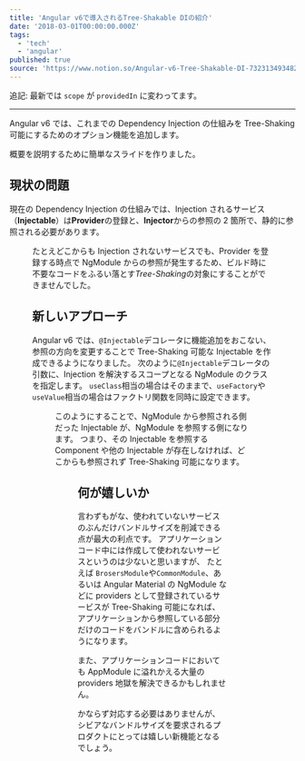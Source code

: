 ```yaml
---
title: 'Angular v6で導入されるTree-Shakable DIの紹介'
date: '2018-03-01T00:00:00.000Z'
tags:
  - 'tech'
  - 'angular'
published: true
source: 'https://www.notion.so/Angular-v6-Tree-Shakable-DI-73231349348240fca317e3cd68e612a3'
---
```



追記: 最新では `scope` が `providedIn` に変わってます。

<LinkPreview src="https://github.com/angular/angular/commit/db56836425fe200f42e299bce3e76bca0a6021e9#diff-8b97739be3c64aaadb195fe80787c702" />

---

Angular v6 では、これまでの Dependency Injection の仕組みを Tree-Shaking 可能にするためのオプション機能を追加します。

概要を説明するために簡単なスライドを作りました。

<LinkPreview src="https://slides.com/laco/angular-v6-tree-shakable-di/embed" />

## 現状の問題

現在の Dependency Injection の仕組みでは、Injection されるサービス（**Injectable**）は**Provider**の登録と、**Injector**からの参照の 2 箇所で、静的に参照される必要があります。

<Figure src="https://cdn-ak.f.st-hatena.com/images/fotolife/l/lacolaco/20180301/20180301145501.png" caption="" />

たとえどこからも Injection されないサービスでも、Provider を登録する時点で NgModule からの参照が発生するため、ビルド時に不要なコードをふるい落とす*Tree-Shaking*の対象にすることができませんでした。

## 新しいアプローチ

Angular v6 では、`@Injectable`デコレータに機能追加をおこない、参照の方向を変更することで Tree-Shaking 可能な Injectable を作成できるようになりました。 次のように`@Injectable`デコレータの引数に、Injection を解決するスコープとなる NgModule のクラスを指定します。 `useClass`相当の場合はそのままで、`useFactory`や`useValue`相当の場合はファクトリ関数を同時に設定できます。

<Figure src="https://cdn-ak.f.st-hatena.com/images/fotolife/l/lacolaco/20180301/20180301145857.png" caption="" />

このようにすることで、NgModule から参照される側だった Injectable が、NgModule を参照する側になります。 つまり、その Injectable を参照する Component や他の Injectable が存在しなければ、どこからも参照されず Tree-Shaking 可能になります。

<Figure src="https://cdn-ak.f.st-hatena.com/images/fotolife/l/lacolaco/20180301/20180301150137.png" caption="" />

## 何が嬉しいか

言わずもがな、使われていないサービスのぶんだけバンドルサイズを削減できる点が最大の利点です。 アプリケーションコード中には作成して使われないサービスというのは少ないと思いますが、 たとえば `BrosersModule`や`CommonModule`、あるいは Angular Material の NgModule などに providers として登録されているサービスが Tree-Shaking 可能になれば、 アプリケーションから参照している部分だけのコードをバンドルに含められるようになります。

また、アプリケーションコードにおいても AppModule に溢れかえる大量の providers 地獄を解決できるかもしれません。

かならず対応する必要はありませんが、シビアなバンドルサイズを要求されるプロダクトにとっては嬉しい新機能となるでしょう。
